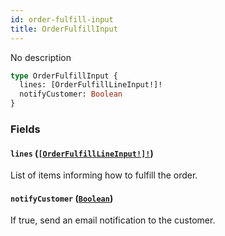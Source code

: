 ```yaml
---
id: order-fulfill-input
title: OrderFulfillInput
---
```


No description

```graphql
type OrderFulfillInput {
  lines: [OrderFulfillLineInput!]!
  notifyCustomer: Boolean
}
```

### Fields

#### `lines` ([`[OrderFulfillLineInput!]!`](../../../developer/api-reference/inputs/order-fulfill-line-input))

List of items informing how to fulfill the order.

#### `notifyCustomer` ([`Boolean`](../../../developer/api-reference/scalars/boolean))

If true, send an email notification to the customer.
